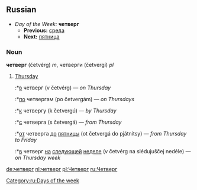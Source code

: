 ==Russian==
*''Day of the Week:'' '''четверг'''
**'''Previous:''' [[среда]]
**'''Next:''' [[пятница]]

===Noun===
'''четверг''' (četvérg) ''m'', четверги (četvergí) ''pl''

# [[Thursday]]
#:*[[в]] четверг (v četvérg) — ''on Thursday''
#:*[[по]] четвергам (po četvergám) — ''on Thursdays''
#:*[[к]] четвергу (k četvergú) — ''by Thursday''
#:*[[с]] четверга (s četvergá) — ''from Thursday''
#:*[[от]] четверга [[до]] [[пятница|пятницы]] (ot četvergá do pjátnitsy) — ''from Thursday to Friday''
#:*[[в]] четверг [[на]] [[следующий|следующей]] [[неделя|неделе]] (v četvérg na slédujuščej nedéle) — ''on Thursday week''

[[Category:ru:Days of the week]]

[[de:четверг]]
[[nl:четверг]]
[[pl:Четверг]]
[[ru:Четверг]]